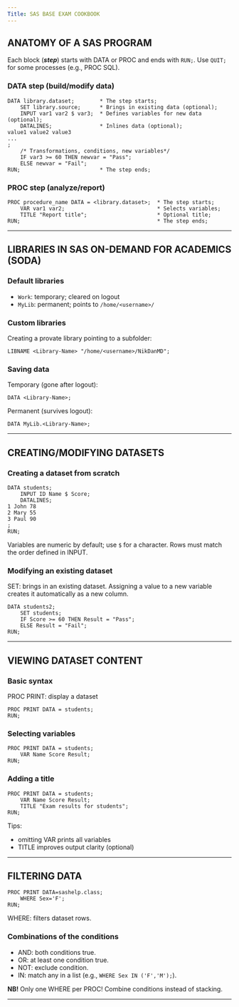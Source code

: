 ```yaml
---
Title: SAS BASE EXAM COOKBOOK
---
```


ANATOMY OF A SAS PROGRAM
------------------------

Each block (***step***) starts with DATA or PROC and ends with `RUN;`.
Use `QUIT;` for some processes (e.g., PROC SQL).

### DATA step (build/modify data)

```sas
DATA library.dataset;        * The step starts;
    SET library.source;      * Brings in existing data (optional);
    INPUT var1 var2 $ var3;  * Defines variables for new data (optional);
    DATALINES;               * Inlines data (optional);
value1 value2 value3
...
;
    /* Transformations, conditions, new variables*/
    IF var3 >= 60 THEN newvar = "Pass";
    ELSE newvar = "Fail";
RUN;                         * The step ends;
```

### PROC step (analyze/report)

```sas
PROC procedure_name DATA = <library.dataset>;  * The step starts;
    VAR var1 var2;                             * Selects variables;
    TITLE "Report title";                      * Optional title;
RUN;                                           * The step ends;
```

***

LIBRARIES IN SAS ON-DEMAND FOR ACADEMICS (SODA)
-----------------------------------------------

### Default libraries

- `Work`: temporary; cleared on logout
- `MyLib`: permanent; points to `/home/<username>/`

### Custom libraries

Creating a provate library pointing to a subfolder:

```sas
LIBNAME <Library-Name> "/home/<username>/NikDanMD";
```

### Saving data

Temporary (gone after logout):

```sas
DATA <Library-Name>;
```

Permanent (survives logout):

```sas
DATA MyLib.<Library-Name>;
```

***

CREATING/MODIFYING DATASETS
---------------------------

### Creating a dataset from scratch

```sas
DATA students;
    INPUT ID Name $ Score;
    DATALINES;
1 John 78
2 Mary 55
3 Paul 90
;
RUN;
```

Variables are numeric by default; use `$` for a character. Rows must match the order defined in INPUT.

### Modifying an existing dataset

SET: brings in an existing dataset. Assigning a value to a new variable creates it automatically as a new column.

```sas
DATA students2;
    SET students;
    IF Score >= 60 THEN Result = "Pass";
    ELSE Result = "Fail";
RUN;
```

***

VIEWING DATASET CONTENT
-----------------------

### Basic syntax

PROC PRINT: display a dataset

```sas
PROC PRINT DATA = students;
RUN;
```

### Selecting variables

```sas
PROC PRINT DATA = students;
    VAR Name Score Result;
RUN;
```

### Adding a title

```sas
PROC PRINT DATA = students;
    VAR Name Score Result;
    TITLE "Exam results for students";
RUN;
```

Tips:

- omitting VAR prints all variables
- TITLE improves output clarity (optional)

***

FILTERING DATA 
--------------

```sas
PROC PRINT DATA=sashelp.class;
	WHERE Sex='F';
RUN;
```

WHERE: filters dataset rows.

### Combinations of the conditions

- AND: both conditions true.
- OR: at least one condition true.
- NOT: exclude condition.
- IN: match any in a list (e.g., `WHERE Sex IN ('F','M');`).

**NB!** Only one WHERE per PROC! Combine conditions instead of stacking.

***